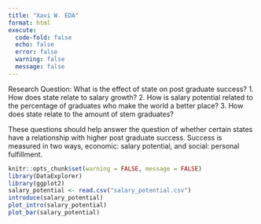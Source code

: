 ```yaml
---
title: "Xavi W. EDA"
format: html
execute: 
  code-fold: false
  echo: false
  error: false
  warning: false
  message: false
---
```


Research Question: What is the effect of state on post graduate success?
1. How does state relate to salary growth?
2. How is salary potential related to the percentage of graduates who make the world a better place?
3. How does state relate to the amount of stem graduates?

These questions should help answer the question of whether certain states have a relationship with higher post graduate success. Success is measured in two ways, economic: salary potential, and social: personal fulfillment.

```r
knitr::opts_chunk$set(warning = FALSE, message = FALSE)
library(DataExplorer)
library(ggplot2)
salary_potential <- read.csv("salary_potential.csv")
introduce(salary_potential)
plot_intro(salary_potential)
plot_bar(salary_potential)
```

